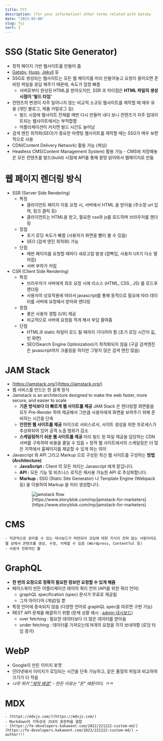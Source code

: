 ```yaml
---
title: FYI
description: (for your information) other terms related with Gatsby
date: "2023-02-06"
slug: fyi
sort: 3
---
```


# SSG (Static Site Generator)

- 정적 페이지 기반 웹사이트를 만들어 줌
- [Gatsby](https://www.gatsbyjs.com/), [Hugo](https://gohugo.io/), [Jekyll](https://jekyllrb.com/) 등
- SSG로 생성되는 웹사이트는 모든 웹 페이지를 미리 만들어놓고 요청이 들어오면 준비된 파일을 응답 해주기 때문에, 속도가 엄청 빠름
  - 서버로부터 완성된 HTML을 받아오지만, SSR 과 차이점은 **HTML 파일의 생성 시점이 '빌드 타임'**
- 컨텐츠의 변경이 자주 일어나지 않는 비교적 소규모 웹사이트를 제작할 때 매우 유용 (개인 블로그, 제품 카탈로그 등)
  - 빌드 시점에 웹사이트 전체를 매번 다시 만들어 내다 보니 컨텐츠가 자주 업데이트되는 웹사이트에서는 부적합함
  - 어플리케이션이 커지면 빌드 시간도 늘어남
- 검색 엔진 최적화(SEO)가 중요한 마켓팅 웹사이트를 제작할 때는 SSG가 매우 보편적으로 사용
- CDN(Content Delivery Network) 활용 가능 (캐싱)
- Headless CMS(Content Management System) 활용 가능 - CMS에 저장해놓은 모든 컨텐츠를 빌드(build) 시점에 API를 통해 몽땅 읽어와서 웹페이지로 만듦

# 웹 페이지 렌더링 방식

- SSR (Server Side Rendering)
  - 특징
    - 클라이언트 페이지 이동 요청 시, 서버에서 HTML 을 받아옴 (주소창 url 입력, 링크 클릭 등)
    - 클라이언트는 HTML을 받고, 필요한 css와 js를 로드하며 브라우저를 렌더링
  - 장점
    - 초기 로딩 속도가 빠름 (사용자가 화면을 빨리 볼 수 있음)
    - SEO (검색 엔진 최적화) 가능
  - 단점
    - 매번 페이지를 요청할 때마다 새로고침 발생 (깜빡임, 사용자 UX가 다소 떨어짐)
    - 서버 부하가 커짐
- CSR (Client Side Rendering)
  - 특징
    - 브라우저가 서버에게 최초 요청 시에 리소스 (HTML, CSS , JS) 를 로드후 렌더링
    - 사용자의 상호작용에 따라서 javascript를 통해 동적으로 필요에 따라 데이터를 서버에 요청해서 받아와 렌더링
  - 장점
    - 좋은 사용자 경험 (UX) 제공
    - 비교적으로 서버에 요청을 적게 해서 부담 줄여줌
  - 단점
    - HTML과 static 파일이 로드 될 때까지 기다려야 함 (초기 로딩 시간이 긺, 빈 화면)
    - SEO(Search Engine Optimization)가 최적화되지 않음
      (구글 검색엔진은 javascript까지 크롤링을 하지만 그렇지 않은 검색 엔진 많음)

# JAM Stack

- [https://jamstack.org/](https://jamstack.org/)
- 웹 서비스를 만드는 한 설계 방식
- Jamstack is an architecture designed to make the web faster, more secure, and easier to scale
  - **기존 방식보다 더 빠르게 웹 사이트를 제공**
    JAM Stack 은 렌더링할 화면들을 모두 Pre-Render 하여 제공해서 그만큼 사용자에게 화면을 보여주기 위해 준비하는 시간을 단축
  - **안전한 웹 사이트를 제공**
    마이크로 서비스로서, 사이트 생성을 위한 프로세스가 추상화되어 있어 공격 노출 범위가 감소
  - **스케일링하기 쉬운 웹 사이트를 제공**
    미리 빌드 된 파일 제공을 담당하는 CDN 서버를 구축하여 비용을 줄일 수 있음 > 정적 웹 사이트에서의 스케일링은 더 많은 지역에서 홈페이지를 제공할 수 있게 하는 의미
- Javascript 와 API 그리고 Markup 으로 구성된 최신 웹 사이트를 구성하는 **방법 (Architecture)**
  - **JavaScript :** Client 의 모든 처리는 Javascript 에게 맡깁니다.
  - **API :** 모든 기능 및 비즈니스 로직은 재사용 가능한 API 로 추상화합니다.
  - **Markup :** SSG (Static Site Generator) 나 Template Engine (Webpack 등) 을 이용하여 Markup 을 미리 생성합니다.
    <figure>
      <img src="/jamstack.webp" alt="jamstack flow" />
      <figcaption>
        [https://www.storyblok.com/mp/jamstack-for-marketers](https://www.storyblok.com/mp/jamstack-for-marketers)
      </figcaption>
    </figure>

# CMS

    - 직관적으로 관리할 수 있는 대시보드가 마련되어 코딩에 대한 지식이 전혀 없는 사람이라도 웹 상에서 콘텐츠를 생성, 수정, 삭제할 수 있음 (Wordpress, Contentful 등)
    - 사용자 친화적인 툴

# GraphQL

- **한 번의 요청으로 정확히 필요한 정보만 요청할 수 있게 해줌**
- 페이스북이 만든 어플리케이션 레이어 쿼리 언어 (API를 위한 쿼리 언어)
  - graphQL specification (spec) 문서가 무료로 제공됨
  - 그저 아이디어 (개념)일 뿐
- 특정 언어에 종속되지 않음 (다양한 언어로 graphQL spec을 따르면 구현 가능)
- REST API 문제를 해결하기 위함 (문제 상황 예시 : [admin 대시보드](https://admin.dable.io/dongascience.com/ad/home))
  - over fetching : 필요한 데이터보다 더 많은 데이터를 받아옴
  - under fetching : 데이터를 가져오는데 N개의 요청을 각각 보내야함 (로딩 타임 증가)

# WebP

- Google이 만든 이미지 포맷
- 인터넷에서 이미지가 로딩되는 시간을 단축 가능하고, 같은 품질의 파일과 비교하여 크기가 더 작음
- _나무 위키 [“제작 배경”](https://namu.wiki/w/WebP) - 만든 이유는 “돈” 때문이다. ㅋㅋ_

# MDX

    - [https://mdxjs.com/](https://mdxjs.com/)
    - Markdown의 가독성과 JSX의 표현력을 결합
    - [https://fe-developers.kakaoent.com/2022/221222-custom-md/](https://fe-developers.kakaoent.com/2022/221222-custom-md/) ← author!!!
